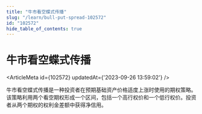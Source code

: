 ```yaml
---
title: "牛市看空蝶式传播"
slug: "/learn/bull-put-spread-102572"
id: "102572"
hide_table_of_contents: true
---
```



# 牛市看空蝶式传播

<ArticleMeta id={102572} updatedAt={'2023-09-26 13:59:02'} />
<div className='border-solid border-b border-t-0 my-4 border-[var(--ifm-color-gray-300)]' />

牛市看空蝶式传播是一种投资者在预期基础资产价格适度上涨时使用的期权策略。该策略利用两个看空期权形成一个区间，包括一个高行权价和一个低行权价。投资者从两个期权的权利金差额中获得净信用。
